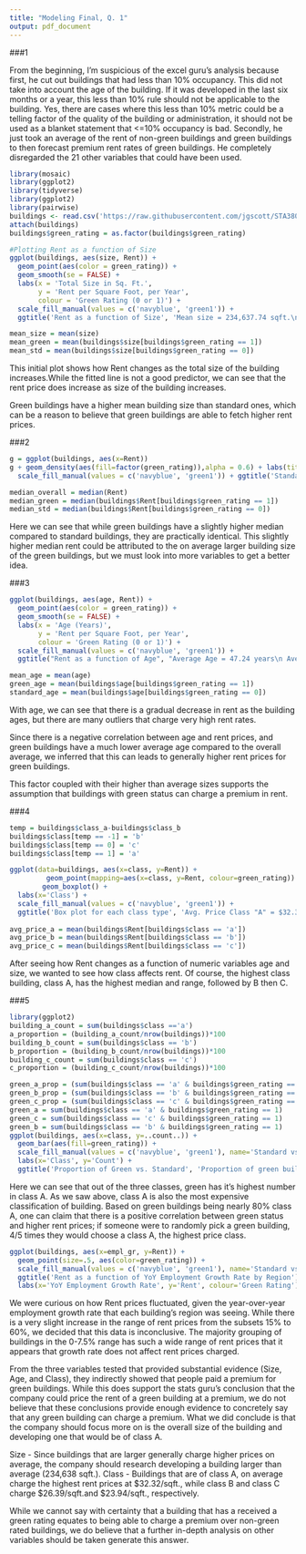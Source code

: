 ```yaml
---
title: "Modeling Final, Q. 1"
output: pdf_document
---
```

###1

From the beginning, I'm suspicious of the excel guru's analysis because first, he cut out buildings that had less than 10% occupancy. This did not take into account the age of the building. If it was developed in the last six months or a year, this less than 10% rule should not be applicable to the building. Yes, there are cases where this less than 10% metric could be a telling factor of the quality of the building or administration, it should not be used as a blanket statement that <=10% occupancy is bad. Secondly, he just took an average of the rent of non-green buildings and green buildings to then forecast premium rent rates of green buildings. He completely disregarded the 21 other variables that could have been used. 

```r
library(mosaic)
library(ggplot2)
library(tidyverse)
library(ggplot2)
library(pairwise)
buildings <- read.csv('https://raw.githubusercontent.com/jgscott/STA380/master/data/greenbuildings.csv')
attach(buildings)
buildings$green_rating = as.factor(buildings$green_rating)
```

```r
#Plotting Rent as a function of Size
ggplot(buildings, aes(size, Rent)) +
  geom_point(aes(color = green_rating)) +
  geom_smooth(se = FALSE) +
  labs(x = 'Total Size in Sq. Ft.',
       y = 'Rent per Square Foot, per Year',
       colour = 'Green Rating (0 or 1)') + 
  scale_fill_manual(values = c('navyblue', 'green1')) + 
  ggtitle('Rent as a function of Size', 'Mean size = 234,637.74 sqft.\nGreen Buildings Mean Size = 325,781.32 sqft. \nNon-Green Buildings Mean Size = 225,977.27 sqft.')

mean_size = mean(size)
mean_green = mean(buildings$size[buildings$green_rating == 1])
mean_std = mean(buildings$size[buildings$green_rating == 0])
```
This initial plot shows how Rent changes as the total size of the building increases.While the fitted line is not a good predictor, we can see that the rent price does increase as size of the building increases.

Green buildings have a higher mean building size than standard ones, which can be a reason to believe that green buildings are able to fetch higher rent prices. 


###2
```r
g = ggplot(buildings, aes(x=Rent))
g + geom_density(aes(fill=factor(green_rating)),alpha = 0.6) + labs(title='Standard vs Green Density') +
  scale_fill_manual(values = c('navyblue', 'green1')) + ggtitle('Standard vs Green Density', "Median Rent = $25.16/sqft./yr. \nGreen Buildings' Median Rent = $27.6/sqft./yr. \nStandard Buildings' Median Rent = $25/sqft./yr.")

median_overall = median(Rent)
median_green = median(buildings$Rent[buildings$green_rating == 1])
median_std = median(buildings$Rent[buildings$green_rating == 0])
```
Here we can see that while green buildings have a slightly higher median compared to standard buildings, they are practically identical. This slightly higher median rent could be attributed to the on average larger building size of the green buildings, but we must look into more variables to get a better idea.

###3
```r
ggplot(buildings, aes(age, Rent)) +
  geom_point(aes(color = green_rating)) +
  geom_smooth(se = FALSE) +
  labs(x = 'Age (Years)',
       y = 'Rent per Square Foot, per Year',
       colour = 'Green Rating (0 or 1)') +
  scale_fill_manual(values = c('navyblue', 'green1')) + 
  ggtitle("Rent as a function of Age", "Average Age = 47.24 years\n Average Green Age = 23.85 years\n Average Standard Age = 49.47 years")

mean_age = mean(age)
green_age = mean(buildings$age[buildings$green_rating == 1])
standard_age = mean(buildings$age[buildings$green_rating == 0])
```
With age, we can see that there is a gradual decrease in rent as the building ages, but there are many outliers that charge very high rent rates. 

Since there is a negative correlation between age and rent prices, and green buildings have a much lower average age compared to the overall average, we inferred that this can leads to generally higher rent prices for green buildings. 

This factor coupled with their higher than average sizes supports the assumption that buildings with green status can charge a premium in rent.

###4
```r
temp = buildings$class_a-buildings$class_b
buildings$class[temp == -1] = 'b'
buildings$class[temp == 0] = 'c'
buildings$class[temp == 1] = 'a'

ggplot(data=buildings, aes(x=class, y=Rent)) +
         geom_point(mapping=aes(x=class, y=Rent, colour=green_rating)) +
        geom_boxplot() + 
  labs(x='Class') + 
  scale_fill_manual(values = c('navyblue', 'green1')) + 
  ggtitle('Box plot for each class type', 'Avg. Price Class "A" = $32.32\nAvg. Price Class "B" = $26.39\nAvg. Price Class "C" = $23.94')
        
avg_price_a = mean(buildings$Rent[buildings$class == 'a'])
avg_price_b = mean(buildings$Rent[buildings$class == 'b'])
avg_price_c = mean(buildings$Rent[buildings$class == 'c'])
```
After seeing how Rent changes as a function of numeric variables age and size, we wanted to see how class affects rent. Of course, the highest class building, class A, has the highest median and range, followed by B then C.

###5
```r
library(ggplot2)
building_a_count = sum(buildings$class =='a')
a_proportion = (building_a_count/nrow(buildings))*100
building_b_count = sum(buildings$class == 'b')
b_proportion = (building_b_count/nrow(buildings))*100
building_c_count = sum(buildings$class == 'c')
c_proportion = (building_c_count/nrow(buildings))*100

green_a_prop = (sum(buildings$class == 'a' & buildings$green_rating == 1)/sum(buildings$green_rating == 1))*100
green_b_prop = (sum(buildings$class == 'b' & buildings$green_rating == 1)/sum(buildings$green_rating == 1))*100
green_c_prop = (sum(buildings$class == 'c' & buildings$green_rating == 1)/sum(buildings$green_rating == 1))*100
green_a = sum(buildings$class == 'a' & buildings$green_rating == 1)
green_c = sum(buildings$class == 'c' & buildings$green_rating == 1)
green_b = sum(buildings$class == 'b' & buildings$green_rating == 1)
ggplot(buildings, aes(x=class, y=..count..)) + 
  geom_bar(aes(fill=green_rating)) +
  scale_fill_manual(values = c('navyblue', 'green1'), name='Standard vs. Green') + 
  labs(x='Class', y='Count') +
  ggtitle('Proportion of Green vs. Standard', 'Proportion of green buildings that are class A = 79.71% (546)\nProportion of green buildings that are class B = 19.27% (132)\nProportion of green buildings that are class C = 1.02% (7)')

```
Here we can see that out of the three classes, green has it's highest number in class A. As we saw above, class A is also the most expensive classification of building. Based on green buildings being nearly 80% class A, one can claim that there is a positive correlation between green status and higher rent prices; if someone were to randomly pick a green building, 4/5 times they would choose a class A, the highest price class.  

```r
ggplot(buildings, aes(x=empl_gr, y=Rent)) + 
  geom_point(size=.5, aes(color=green_rating)) + 
  scale_fill_manual(values = c('navyblue', 'green1'), name='Standard vs. Green') + 
  ggtitle('Rent as a function of YoY Employment Growth Rate by Region') + 
  labs(x='YoY Employment Growth Rate', y='Rent', colour='Green Rating')
```
We were curious on how Rent prices fluctuated, given the year-over-year employment growth rate that each building's region was seeing. While there is a very slight increase in the range of rent prices from the subsets 15% to 60%, we decided that this data is inconclusive. The majority grouping of buildings in the 0-7.5% range has such a wide range of rent prices that it appears that growth rate does not affect rent prices charged. 



From the three variables tested that provided substantial evidence (Size, Age, and Class), they indirectly showed that people paid a premium for green buildings. While this does support the stats guru's conclusion that the company could price the rent of a green building at a premium, we do not believe that these conclusions provide enough evidence to concretely say that any green building can charge a premium. What we did conclude is that the company should focus more on is the overall size of the building and developing one that would be of class A. 

Size - Since buildings that are larger generally charge higher prices on average, the company should research developing a building larger than average (234,638 sqft.). 
Class - Buildings that are of class A, on average charge the highest rent prices at $32.32/sqft., while class B and class C charge $26.39/sqft.and $23.94/sqft., respectively. 

While we cannot say with certainty that a building that has a received a green rating equates to being able to charge a premium over non-green rated buildings, we do believe that a further in-depth analysis on other variables should be taken generate this answer. 